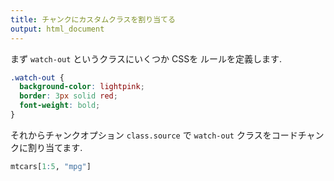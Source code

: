 ```yaml
---
title: チャンクにカスタムクラスを割り当てる
output: html_document
---
```


まず `watch-out` というクラスにいくつか CSSを ルールを定義します.

```css
.watch-out {
  background-color: lightpink;
  border: 3px solid red;
  font-weight: bold;
}
```

それからチャンクオプション `class.source` で `watch-out` クラスをコードチャンクに割り当てます.

```r
mtcars[1:5, "mpg"]
```

